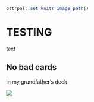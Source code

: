 ```r
ottrpal::set_knitr_image_path()
```

# TESTING

text 

## No bad cards

in my grandfather's deck

![](../docs/AB_test/images/images.jpg )
